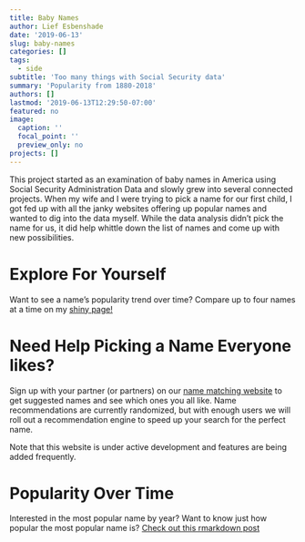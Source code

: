 ```yaml
---
title: Baby Names
author: Lief Esbenshade
date: '2019-06-13'
slug: baby-names
categories: []
tags:
  - side
subtitle: 'Too many things with Social Security data'
summary: 'Popularity from 1880-2018'
authors: []
lastmod: '2019-06-13T12:29:50-07:00'
featured: no
image:
  caption: ''
  focal_point: ''
  preview_only: no
projects: []
---
```


This project started as an examination of baby names in America using Social Security Administration Data and slowly grew into several connected projects. When my wife and I were trying to pick a name for our first child, I got fed up with all the janky websites offering up popular names and wanted to dig into the data myself. While the data analysis didn't pick the name for us, it did help whittle down the list of names and come up with new possibilities. 

# Explore For Yourself 

Want to see a name's popularity trend over time? Compare up to four names at a time on my [shiny page!](https://williamlief.shinyapps.io/NameProject/) 

# Need Help Picking a Name Everyone likes?
 
Sign up with your partner (or partners) on our [name matching website](https://waldocorp.com/) to get suggested names and see which ones you all like. Name recommendations are currently randomized, but with enough users we will roll out a recommendation engine to speed up your search for the perfect name. 

Note that this website is under active development and features are being added frequently. 

# Popularity Over Time
 
Interested in the most popular name by year? Want to know just how popular the most popular name is? [Check out this rmarkdown post](/post/baby-names-posts/baby-names-popular)

<!-- # Names and Gender -->
<!-- Curious to know what names are associated with both boys and girls, or have switched from being mostly associated with one gender to another? [Check out this post](/post/baby-names-posts/names-and-sex) -->
<!-- # Alexa App -->


